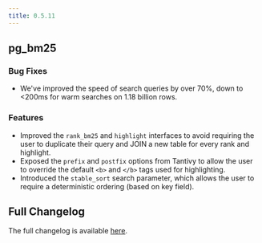 ```yaml
---
title: 0.5.11
---
```


## pg_bm25

### Bug Fixes

- We've improved the speed of search queries by over 70%, down to <200ms for warm searches on 1.18 billion rows.

### Features

- Improved the `rank_bm25` and `highlight` interfaces to avoid requiring the user to duplicate their query and JOIN a new table for every rank and highlight.
- Exposed the `prefix` and `postfix` options from Tantivy to allow the user to override the default `<b>` and `</b>` tags used for highlighting.
- Introduced the `stable_sort` search parameter, which allows the user to require a deterministic ordering (based on key field).

## Full Changelog

The full changelog is available [here](https://github.com/paradedb/paradedb/releases/tag/v0.5.11).
